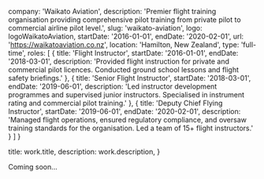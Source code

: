 

  company: 'Waikato Aviation',
  description: 'Premier flight training organisation providing comprehensive pilot training from private pilot to commercial airline pilot level.',
  slug: 'waikato-aviation',
  logo: logoWaikatoAviation,
  startDate: '2016-01-01',
  endDate: '2020-02-01',
  url: 'https://waikatoaviation.co.nz',
  location: 'Hamilton, New Zealand',
  type: 'full-time',
  roles: [
    {
      title: 'Flight Instructor',
      startDate: '2016-01-01',
      endDate: '2018-03-01',
      description: 'Provided flight instruction for private and commercial pilot licences. Conducted ground school lessons and flight safety briefings.'
    },
    {
      title: 'Senior Flight Instructor',
      startDate: '2018-03-01',
      endDate: '2019-06-01',
      description: 'Led instructor development programmes and supervised junior instructors. Specialised in instrument rating and commercial pilot training.'
    },
    {
      title: 'Deputy Chief Flying Instructor',
      startDate: '2019-06-01',
      endDate: '2020-02-01',
      description: 'Managed flight operations, ensured regulatory compliance, and oversaw training standards for the organisation. Led a team of 15+ flight instructors.'
    }
  ]
}

  title: work.title,
  description: work.description,
}


Coming soon...
